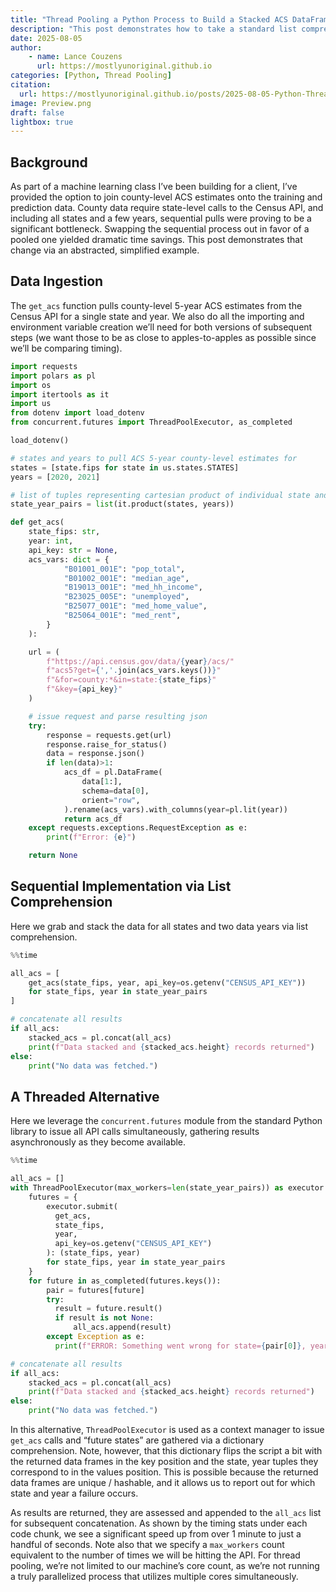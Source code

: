 ```yaml
---
title: "Thread Pooling a Python Process to Build a Stacked ACS DataFrame"
description: "This post demonstrates how to take a standard list comprehension of calls to the Census API and pool it for dramatic time savings."
date: 2025-08-05
author:
    - name: Lance Couzens
      url: https://mostlyunoriginal.github.io  
categories: [Python, Thread Pooling]
citation: 
  url: https://mostlyunoriginal.github.io/posts/2025-08-05-Python-Thread-Pooling/
image: Preview.png
draft: false
lightbox: true
---
```


## Background

As part of a machine learning class I've been building for a client, I've provided the option to join county-level ACS estimates onto the training and prediction data. County data require state-level calls to the Census API, and including all states and a few years, sequential pulls were proving to be a significant bottleneck. Swapping the sequential process out in favor of a pooled one yielded dramatic time savings. This post demonstrates that change via an abstracted, simplified example.

## Data Ingestion

The `get_acs` function pulls county-level 5-year ACS estimates from the Census API for a single state and year. We also do all the importing and environment variable creation we'll need for both versions of subsequent steps (we want those to be as close to apples-to-apples as possible since we'll be comparing timing).

```python
import requests
import polars as pl
import os
import itertools as it
import us
from dotenv import load_dotenv
from concurrent.futures import ThreadPoolExecutor, as_completed

load_dotenv()

# states and years to pull ACS 5-year county-level estimates for
states = [state.fips for state in us.states.STATES]
years = [2020, 2021]

# list of tuples representing cartesian product of individual state and year lists
state_year_pairs = list(it.product(states, years))

def get_acs(
    state_fips: str, 
    year: int,
    api_key: str = None, 
    acs_vars: dict = {
            "B01001_001E": "pop_total",
            "B01002_001E": "median_age",
            "B19013_001E": "med_hh_income",
            "B23025_005E": "unemployed",
            "B25077_001E": "med_home_value",
            "B25064_001E": "med_rent",
        }
    ):

    url = (
        f"https://api.census.gov/data/{year}/acs/"
        f"acs5?get={','.join(acs_vars.keys())}"
        f"&for=county:*&in=state:{state_fips}"
        f"&key={api_key}"
    )

    # issue request and parse resulting json
    try:
        response = requests.get(url)
        response.raise_for_status()
        data = response.json()
        if len(data)>1:
            acs_df = pl.DataFrame(
                data[1:], 
                schema=data[0],
                orient="row",
            ).rename(acs_vars).with_columns(year=pl.lit(year))
            return acs_df
    except requests.exceptions.RequestException as e:
        print(f"Error: {e}")

    return None
```

## Sequential Implementation via List Comprehension

Here we grab and stack the data for all states and two data years via list comprehension.

```python
%%time

all_acs = [
    get_acs(state_fips, year, api_key=os.getenv("CENSUS_API_KEY"))
    for state_fips, year in state_year_pairs
]

# concatenate all results
if all_acs:
    stacked_acs = pl.concat(all_acs)
    print(f"Data stacked and {stacked_acs.height} records returned")
else:
    print("No data was fetched.")
```

## A Threaded Alternative

Here we leverage the `concurrent.futures` module from the standard Python library to issue all API calls simultaneously, gathering results asynchronously as they become available.

```python
%%time

all_acs = []
with ThreadPoolExecutor(max_workers=len(state_year_pairs)) as executor:
    futures = {
        executor.submit(
          get_acs, 
          state_fips, 
          year, 
          api_key=os.getenv("CENSUS_API_KEY")
        ): (state_fips, year)
        for state_fips, year in state_year_pairs
    }
    for future in as_completed(futures.keys()):
        pair = futures[future]
        try:
          result = future.result()
          if result is not None:
              all_acs.append(result)
        except Exception as e:
          print(f"ERROR: Something went wrong for state={pair[0]}, year={pair[1]}: {e}")

# concatenate all results
if all_acs:
    stacked_acs = pl.concat(all_acs)
    print(f"Data stacked and {stacked_acs.height} records returned")
else:
    print("No data was fetched.")            
```

In this alternative, `ThreadPoolExecutor` is used as a context manager to issue `get_acs` calls and "future states" are gathered via a dictionary comprehension. Note, however, that this dictionary flips the script a bit with the returned data frames in the key position and the state, year tuples they correspond to in the values position. This is possible because the returned data frames are unique / hashable, and it allows us to report out for which state and year a failure occurs.

As results are returned, they are assessed and appended to the `all_acs` list for subsequent concatenation. As shown by the timing stats under each code chunk, we see a significant speed up from over 1 minute to just a handful of seconds. Note also that we specify a `max_workers` count equivalent to the number of times we will be hitting the API. For thread pooling, we're not limited to our machine's core count, as we're not running a truly parallelized process that utilizes multiple cores simultaneously.